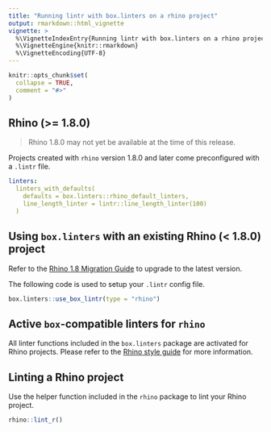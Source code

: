 ```yaml
---
title: "Running lintr with box.linters on a rhino project"
output: rmarkdown::html_vignette
vignette: >
  %\VignetteIndexEntry{Running lintr with box.linters on a rhino project}
  %\VignetteEngine{knitr::rmarkdown}
  %\VignetteEncoding{UTF-8}
---
```


```r
knitr::opts_chunk$set(
  collapse = TRUE,
  comment = "#>"
)
```

## Rhino (>= 1.8.0)

> Rhino 1.8.0 may not yet be available at the time of this release.

Projects created with `rhino` version 1.8.0 and later come preconfigured with a `.lintr` file. 

```yaml
linters:
  linters_with_defaults(
    defaults = box.linters::rhino_default_linters,
    line_length_linter = lintr::line_length_linter(100)
  )
```

## Using `box.linters` with an existing Rhino (< 1.8.0) project

Refer to the [Rhino 1.8 Migration Guide](https://appsilon.github.io/rhino/articles/how-to/migrate-1-8.html) to upgrade to the latest version.

The following code is used to setup your `.lintr` config file.

```r
box.linters::use_box_lintr(type = "rhino")
```

## Active `box`-compatible linters for `rhino`

All linter functions included in the `box.linters` package are activated for Rhino projects. Please refer to the [Rhino style guide](https://appsilon.github.io/rhino/articles/explanation/rhino-style-guide.html) for more information.

## Linting a Rhino project

Use the helper function included in the `rhino` package to lint your Rhino project.

```r
rhino::lint_r()
```
